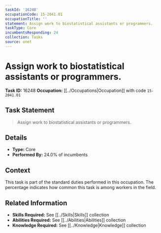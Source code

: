 ```yaml
---
taskId: '16248'
occupationCode: 15-2041.01
occupationTitle: ''
statement: Assign work to biostatistical assistants or programmers.
taskType: Core
incumbentsResponding: 24
collection: Tasks
source: onet
---
```

# Assign work to biostatistical assistants or programmers.

**Task ID:** 16248
**Occupation:** [[../Occupations|Occupation]] with code `15-2041.01`

## Task Statement

> Assign work to biostatistical assistants or programmers.

## Details

- **Type:** Core
- **Performed By:** 24.0% of incumbents

## Context

This task is part of the standard duties performed in this occupation. The percentage indicates how common this task is among workers in the field.

## Related Information

- **Skills Required:** See [[../Skills|Skills]] collection
- **Abilities Required:** See [[../Abilities|Abilities]] collection
- **Knowledge Required:** See [[../Knowledge|Knowledge]] collection

